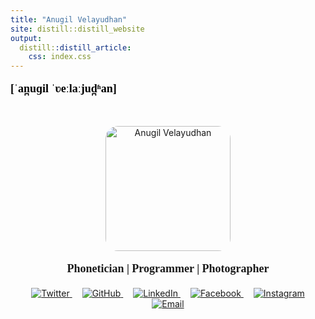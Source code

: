 ```yaml
---
title: "Anugil Velayudhan"
site: distill::distill_website
output:
  distill::distill_article:
    css: index.css
---
```


<!-- IPA -->
<div class="ipa" style="font-family: 'Times New Roman', Times, serif; font-weight: bold; font-size: 18px; color: black; margin-top: 8px;">
  [ˈan̪uɡil ˈʋeːlaːjud̪ʱan]
</div>

<br/>


<div class="container" style="text-align: center;">

  <!-- Profile Image -->
  <img src="Index/Images/Anugil.jpg" alt="Anugil Velayudhan" class="profile-pic" style="border-radius: 20px; width: 200px;" />

  <!-- Tagline below image -->
 <div style="font-family: 'Times New Roman', Times, serif; font-weight: bold; font-size: 18px; margin-top: 10px;">
  Phonetician | Programmer | Photographer
</div>

  <!-- Social Icons with Original Colors -->
<div class="social-icons" style="margin-top: 20px; text-align: center;">
  <a href="https://twitter.com/anugilv" target="_blank" style="margin: 0 8px;">
    <img src="https://img.icons8.com/color/48/twitter--v1.png" alt="Twitter" />
  </a>
  <a href="https://github.com/anugilv" target="_blank" style="margin: 0 8px;">
    <img src="https://img.icons8.com/fluency/48/github.png" alt="GitHub" />
  </a>
  <a href="https://www.linkedin.com/in/anugilv1996" target="_blank" style="margin: 0 8px;">
    <img src="https://img.icons8.com/color/48/linkedin.png" alt="LinkedIn" />
  </a>
  <a href="https://www.facebook.com/share/19Ct6fnwkS/" target="_blank" style="margin: 0 8px;">
    <img src="https://img.icons8.com/color/48/facebook-new.png" alt="Facebook" />
  </a>
  <a href="https://www.instagram.com/chomskianz?igsh=MWUwcW9mcHZpMDVyYQ==" target="_blank" style="margin: 0 8px;">
    <img src="https://img.icons8.com/color/48/instagram-new--v1.png" alt="Instagram" />
  </a>
  <a href="mailto:anugilv96@email.com" style="margin: 0 8px;">
    <img src="https://img.icons8.com/color/48/apple-mail.png" alt="Email" />
  </a>
</div>